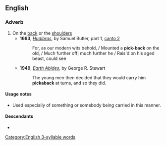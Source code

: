 ==English==

===Adverb===
{{en-adv|-}}

# On the [[back]] or the [[shoulder]]s
#* '''1663''', ''[[w:Hudibras|Hudibras]]'', by Samuel Butler, part 1, [[s:Hudibras/Part 1/Canto 2|canto 2]]
#*: For, as our modern wits behold, / Mounted a '''pick-back''' on the old, / Much further off; much further he / Rais'd on his aged beast, could see
#* '''1949''', ''[[w:Earth Abides|Earth Abides]]'', by George R. Stewart
#*: The young men then decided that they would carry him '''pickaback''' at turns, and so they did.

====Usage notes====
* Used especially of something or somebody being carried in this manner.

====Descendants====
* {{l|en|piggyback}}

[[Category:English 3-syllable words]]